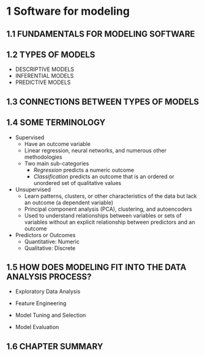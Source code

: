 # 1 Software for modeling

## 1.1 FUNDAMENTALS FOR MODELING SOFTWARE

## 1.2 TYPES OF MODELS

-   DESCRIPTIVE MODELS
-   INFERENTIAL MODELS
-   PREDICTIVE MODELS

## 1.3 CONNECTIONS BETWEEN TYPES OF MODELS

## 1.4 SOME TERMINOLOGY

-   Supervised
    -   Have an outcome variable
    -   Linear regression, neural networks, and numerous other methodologies
    -   Two main sub-categories
        -   *Regression* predicts a numeric outcome
        -   *Classification* predicts an outcome that is an ordered or unordered set of qualitative values
-   Unsupervised
    -   Learn patterns, clusters, or other characteristics of the data but lack an outcome (a dependent variable)
    -   Principal component analysis (PCA), clustering, and autoencoders
    -   Used to understand relationships between variables or sets of variables without an explicit relationship between predictors and an outcome
-   Predictors or Outcomes
    -   Quantitative: Numeric
    -   Qualitative: Discrete

## 1.5 HOW DOES MODELING FIT INTO THE DATA ANALYSIS PROCESS?

-   Exploratory Data Analysis

-   Feature Engineering

-   Model Tuning and Selection

-   Model Evaluation

## 1.6 CHAPTER SUMMARY